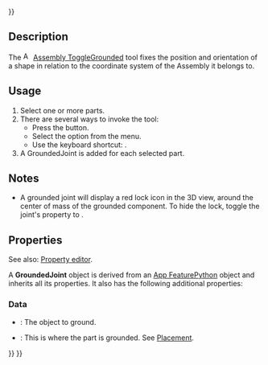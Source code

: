 <languages/>
{{UnfinishedDocu{{#translation:}}}}

{{Docnav
|[[Assembly_CreateBom|CreateBom]]
|[[Assembly_CreateJointFixed|CreateJointFixed]]
|[[Assembly_Workbench|Assembly]]
|IconL=Assembly_CreateBom.svg
|IconR=Assembly_CreateJointFixed.svg
|IconC=Workbench_Assembly.svg
}}

{{GuiCommand
|Name=Assembly ToggleGrounded
|MenuLocation=Assembly → Toggle grounded
|Workbenches=[[Assembly_Workbench|Assembly]]
|Shortcut={{KEY|G}}
|Version=1.0
|SeeAlso=
}}

==Description==

The [[Image:Assembly_ToggleGrounded.svg|16px]] [[Assembly_ToggleGrounded|Assembly ToggleGrounded]] tool fixes the position and orientation of a shape in relation to the coordinate system of the Assembly it belongs to.

==Usage==

# Select one or more parts.
# There are several ways to invoke the tool:
#* Press the {{Button|[[Image:Assembly_ToggleGrounded.svg|16px]] [[Assembly_ToggleGrounded|Toggle grounded]]}} button.
#* Select the {{MenuCommand|Assembly → [[Image:Assembly_ToggleGrounded.svg|16px]] Toggle grounded}} option from the menu.
#* Use the keyboard shortcut: {{KEY|G}}.
# A GroundedJoint is added for each selected part.

==Notes==

* A grounded joint will display a red lock icon in the 3D view, around the center of mass of the grounded component. To hide the lock, toggle the joint's {{PropertyView|Visibility}} property to {{False}}.

==Properties==

See also: [[Property_editor|Property editor]].

A '''GroundedJoint''' object is derived from an [[App_FeaturePython|App FeaturePython]] object and inherits all its properties. It also has the following additional properties:

===Data===

{{TitleProperty|Ground}}

* {{PropertyData|Object To Ground|Link}}: The object to ground.
* {{PropertyData|Placement|Placement}}: This is where the part is grounded. See [[Placement|Placement]].


{{Docnav
|[[Assembly_CreateBom|CreateBom]]
|[[Assembly_CreateJointFixed|CreateJointFixed]]
|[[Assembly_Workbench|Assembly]]
|IconL=Assembly_CreateBom.svg
|IconR=Assembly_CreateJointFixed.svg
|IconC=Workbench_Assembly.svg
}}

{{Assembly_Tools_navi{{#translation:}}}}
{{Userdocnavi{{#translation:}}}}
